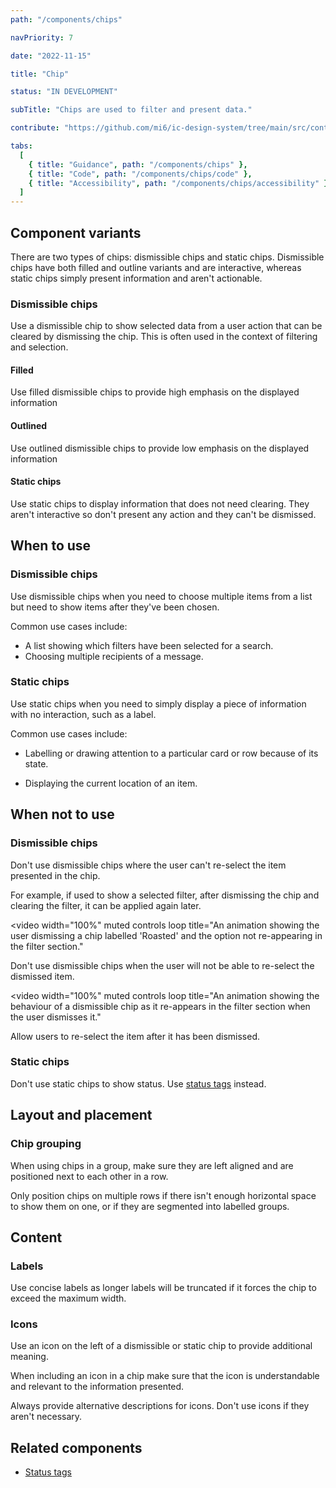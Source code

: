 ```yaml
---
path: "/components/chips"

navPriority: 7

date: "2022-11-15"

title: "Chip"

status: "IN DEVELOPMENT"

subTitle: "Chips are used to filter and present data."

contribute: "https://github.com/mi6/ic-design-system/tree/main/src/content/structured/components/chips.mdx"

tabs:
  [
    { title: "Guidance", path: "/components/chips" },
    { title: "Code", path: "/components/chips/code" },
    { title: "Accessibility", path: "/components/chips/accessibility" },
  ]
---
```



<IcAlert
  heading="Coming soon"
  message="The chip component is currently in development."
  variant="info"
/>

## Component variants

There are two types of chips: dismissible chips and static chips. Dismissible chips have both filled and outline variants and are interactive, whereas static chips simply present information and aren't actionable.

### Dismissible chips

Use a dismissible chip to show selected data from a user action that can be cleared by dismissing the chip. This is often used in the context of filtering and selection.

#### Filled

Use filled dismissible chips to provide high emphasis on the displayed information

#### Outlined

Use outlined dismissible chips to provide low emphasis on the displayed information

#### Static chips

Use static chips to display information that does not need clearing. They aren't interactive so don't present any action and they can't be dismissed.

## When to use

### Dismissible chips

Use dismissible chips when you need to choose multiple items from a list but need to show items after they've been chosen.

Common use cases include:

- A list showing which filters have been selected for a search.
- Choosing multiple recipients of a message.

<DoDontCaution
  imageSrc={chipsFig1}
  imageAlt="A correct example of a series of dismissible chips being used in a multi-select dropdown to display a list of selected items."
  state="good"
  caption="Use dismissible chips for filtering multiple items."
/>

### Static chips

Use static chips when you need to simply display a piece of information with no interaction, such as a label.

Common use cases include:

- Labelling or drawing attention to a particular card or row because of its state.

- Displaying the current location of an item.

<DoDontCaution
  imageSrc={chipsFig2}
  imageAlt="A correct example of three static chips labelled 'Published 18 May 2021', '#UI', and '#Components' right below the header of a page titled 'Guidance'."
  state="good"
  caption="Use static chips to display descriptive, non-interactive information."
/>

## When not to use

### Dismissible chips

Don't use dismissible chips where the user can't re-select the item presented in the chip.

For example, if used to show a selected filter, after dismissing the chip and clearing the filter, it can be applied again later.

<video
  width="100%"
  muted
  controls
  loop
  title="An animation showing the user dismissing a chip labelled 'Roasted' and the option not re-appearing in the filter section."
>
  <source src={chipsVid1} type="video/mp4" />
</video>

Don't use dismissible chips when the user will not be able to re-select the dismissed item.

<video
  width="100%"
  muted
  controls
  loop
  title="An animation showing the behaviour of a dismissible chip as it re-appears in the filter section when the user dismisses it."
>
  <source src={chipsVid2} type="video/mp4" />
</video>

Allow users to re-select the item after it has been dismissed.

### Static chips

Don't use static chips to show status. Use [status tags](/components/status-tags) instead.

<DoubleDoDontCaution>
  <DoDontCaution
    imageSrc={chipsFig4}
    imageAlt="Three chips, of which a neutral tag labelled 'Idle, a warning tag labelled 'Offline', and success tag labelled 'Online' displaying the status of three coffee machines."
    state="good"
    caption="Use status tags to display status."
  />
  <DoDontCaution
    imageSrc={chipsFig3}
    imageAlt="Three static chips labelled 'Idle', 'Offline', and 'Online' displaying the status of three coffee machines."
    state="bad"
    caption="Don't use static chips to denote status."
  />
</DoubleDoDontCaution>

## Layout and placement

### Chip grouping

When using chips in a group, make sure they are left aligned and are positioned next to each other in a row.

Only position chips on multiple rows if there isn't enough horizontal space to show them on one, or if they are segmented into labelled groups.

## Content

### Labels

Use concise labels as longer labels will be truncated if it forces the chip to exceed the maximum width.

### Icons

Use an icon on the left of a dismissible or static chip to provide additional meaning.

When including an icon in a chip make sure that the icon is understandable and relevant to the information presented.

Always provide alternative descriptions for icons. Don't use icons if they aren't necessary.

## Related components

- [Status tags](/components/status-tags)
